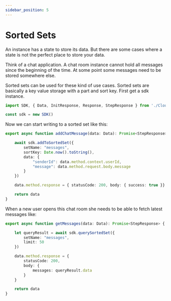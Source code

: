 ```yaml
---
sidebar_position: 5
---
```


# Sorted Sets

An instance has a state to store its data. But there are some cases where a state is not the perfect place to store your data. 

Think of a chat application. A chat room instance cannot hold all messages since the beginning of the time. At some point some messages need to be stored somewhere else. 

Sorted sets can be used for these kind of use cases. Sorted sets are basically a key value storage with a part and sort key. First get a sdk instance.

```typescript
import SDK, { Data, InitResponse, Response, StepResponse } from './CloudObjects'

const sdk = new SDK()
```

Now we can start writing to a sorted set like this:

```typescript
export async function addChatMessage(data: Data): Promise<StepResponse> {

    await sdk.addToSortedSet({
        setName: "messages",
        sortKey: Date.now().toString(),
        data: {
            "senderId": data.method.context.userId,
            "message": data.method.request.body.message
        }
    })

    data.method.response = { statusCode: 200, body: { success: true }}

    return data
}
```
When a new user opens this chat room she needs to be able to fetch latest messages like:

```typescript
export async function getMessages(data: Data): Promise<StepResponse> {

    let queryResult = await sdk.querySortedSet({
        setName: "messages",
        limit: 50
    })

    data.method.response = {
        statusCode: 200,
        body: {
            messages: queryResult.data
        }
    }

    return data
}
```
